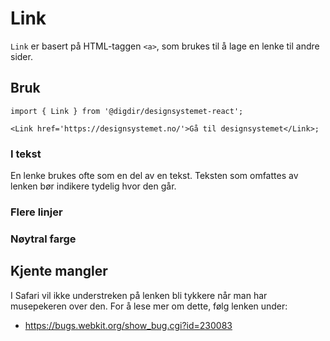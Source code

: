 

<Meta of={LinkStories} />

# Link

`Link` er basert på HTML-taggen `<a>`, som brukes til å lage en lenke til andre sider.

<Primary />
<Controls />

## Bruk

```tsx
import { Link } from '@digdir/designsystemet-react';

<Link href='https://designsystemet.no/'>Gå til designsystemet</Link>;
```

### I tekst

En lenke brukes ofte som en del av en tekst. Teksten som omfattes av lenken bør indikere tydelig hvor den går.

<Canvas of={LinkStories.InText} />

### Flere linjer

<Canvas of={LinkStories.LongLink} />

### Nøytral farge

<Canvas of={LinkStories.Neutral} />

## Kjente mangler

I Safari vil ikke understreken på lenken bli tykkere når man har musepekeren over den. For å lese mer om dette, følg lenken under:

- https://bugs.webkit.org/show_bug.cgi?id=230083
